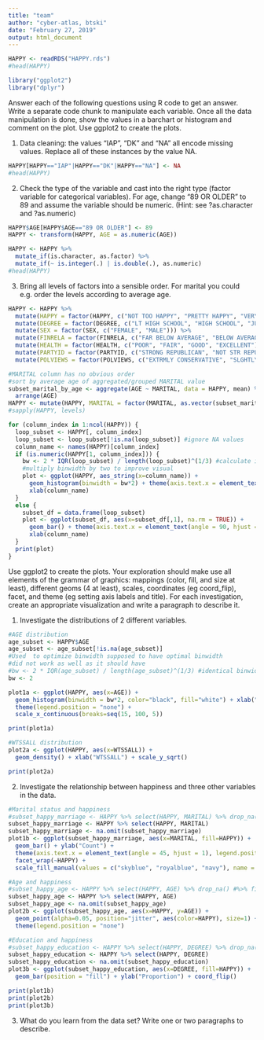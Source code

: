 ---
title: "team"
author: "cyber-atlas, btski"
date: "February 27, 2019"
output: html_document
---

```{r}
HAPPY <- readRDS("HAPPY.rds")
#head(HAPPY)

library("ggplot2")
library("dplyr")
```

Answer each of the following questions using R code to get an answer. Write a separate code chunk to manipulate each variable. Once all the data manipulation is done, show the values in a barchart or histogram and comment on the plot. Use ggplot2 to create the plots.

1. Data cleaning: the values “IAP”, “DK” and “NA” all encode missing values. Replace all of these instances by the value NA.
```{r}
HAPPY[HAPPY=="IAP"|HAPPY=="DK"|HAPPY=="NA"] <- NA
#head(HAPPY)
```

2. Check the type of the variable and cast into the right type (factor variable for categorical variables). For age, change “89 OR OLDER” to 89 and assume the variable should be numeric. (Hint: see ?as.character and ?as.numeric)
```{r}
HAPPY$AGE[HAPPY$AGE=="89 OR OLDER"] <- 89
HAPPY <- transform(HAPPY, AGE = as.numeric(AGE))

HAPPY <- HAPPY %>%
  mutate_if(is.character, as.factor) %>%
  mutate_if(~ is.integer(.) | is.double(.), as.numeric)
#head(HAPPY)
```

3. Bring all levels of factors into a sensible order. For marital you could e.g. order the levels according to average age.
```{r}
HAPPY <- HAPPY %>%
  mutate(HAPPY = factor(HAPPY, c("NOT TOO HAPPY", "PRETTY HAPPY", "VERY HAPPY"))) %>%
  mutate(DEGREE = factor(DEGREE, c("LT HIGH SCHOOL", "HIGH SCHOOL", "JUNIOR COLLEGE", "BACHELOR", "GRADUATE" ))) %>%
  mutate(SEX = factor(SEX, c("FEMALE", "MALE"))) %>%
  mutate(FINRELA = factor(FINRELA, c("FAR BELOW AVERAGE", "BELOW AVERAGE", "AVERAGE", "ABOVE AVERAGE", "FAR ABOVE AVERAGE"))) %>%
  mutate(HEALTH = factor(HEALTH, c("POOR", "FAIR", "GOOD", "EXCELLENT"))) %>%
  mutate(PARTYID = factor(PARTYID, c("STRONG REPUBLICAN", "NOT STR REPUBLICAN", "IND,NEAR REP", "INDEPENDENT", "IND,NEAR DEM", "NOT STR DEMOCRAT", "STRONG DEMOCRAT", "OTHER PARTY"))) %>%
  mutate(POLVIEWS = factor(POLVIEWS, c("EXTRMLY CONSERVATIVE", "SLGHTLY CONSERVATIVE", "CONSERVATIVE", "MODERATE", "LIBERAL", "SLIGHTLY LIBERAL", "EXTREMELY LIBERAL")))

#MARITAL column has no obvious order
#sort by average age of aggregated/grouped MARITAL value
subset_marital_by_age <- aggregate(AGE ~ MARITAL, data = HAPPY, mean) %>%
  arrange(AGE)
HAPPY <- mutate(HAPPY, MARITAL = factor(MARITAL, as.vector(subset_marital_by_age$MARITAL)))
#sapply(HAPPY, levels)
```

```{r}
for (column_index in 1:ncol(HAPPY)) {
  loop_subset <- HAPPY[, column_index]
  loop_subset <- loop_subset[!is.na(loop_subset)] #ignore NA values
  column_name <- names(HAPPY)[column_index]
  if (is.numeric(HAPPY[1, column_index])) {
    bw <- 2 * IQR(loop_subset) / length(loop_subset)^(1/3) #calculate ideal binwidth following Freedman-Diaconis rule
    #multiply binwidth by two to improve visual
    plot <- ggplot(HAPPY, aes_string(x=column_name)) + 
      geom_histogram(binwidth = bw*2) + theme(axis.text.x = element_text(angle = 90, hjust = 1)) +
      xlab(column_name)
  }
  else {
    subset_df = data.frame(loop_subset)
    plot <- ggplot(subset_df, aes(x=subset_df[,1], na.rm = TRUE)) + 
      geom_bar() + theme(axis.text.x = element_text(angle = 90, hjust = 1)) + 
      xlab(column_name)
  }
  print(plot)
}
```


Use ggplot2 to create the plots. Your exploration should make use all elements of the grammar of graphics: mappings (color, fill, and size at least), different geoms (4 at least), scales, coordinates (eg coord_flip), facet, and theme (eg setting axis labels and title). For each investigation, create an appropriate visualization and write a paragraph to describe it.

1. Investigate the distributions of 2 different variables.
```{r}
#AGE distribution
age_subset <- HAPPY$AGE
age_subset <- age_subset[!is.na(age_subset)]
#Used  to optimize binwidth supposed to have optimal binwidth
#did not work as well as it should have
#bw <- 2 * IQR(age_subset) / length(age_subset)^(1/3) #identical binwidth calculation used previously
bw <- 2

plot1a <- ggplot(HAPPY, aes(x=AGE)) + 
  geom_histogram(binwidth = bw*2, color="black", fill="white") + xlab("AGE") +
  theme(legend.position = "none") +
  scale_x_continuous(breaks=seq(15, 100, 5))

print(plot1a)
```

```{r}
#WTSSALL distribution
plot2a <- ggplot(HAPPY, aes(x=WTSSALL)) + 
  geom_density() + xlab("WTSSALL") + scale_y_sqrt() 

print(plot2a)
```


2. Investigate the relationship between happiness and three other variables in the data.
```{r}
#Marital status and happiness
#subset_happy_marriage <- HAPPY %>% select(HAPPY, MARITAL) %>% drop_na() 
subset_happy_marriage <- HAPPY %>% select(HAPPY, MARITAL)
subset_happy_marriage <- na.omit(subset_happy_marriage)
plot1b <- ggplot(subset_happy_marriage, aes(x=MARITAL, fill=HAPPY)) + 
  geom_bar() + ylab("Count") + 
  theme(axis.text.x = element_text(angle = 45, hjust = 1), legend.position = "none") + 
  facet_wrap(~HAPPY) + 
  scale_fill_manual(values = c("skyblue", "royalblue", "navy"), name = "Happiness")

#Age and happiness
#subset_happy_age <- HAPPY %>% select(HAPPY, AGE) %>% drop_na() #%>% filter(AGE <= 30)
subset_happy_age <- HAPPY %>% select(HAPPY, AGE)
subset_happy_age <- na.omit(subset_happy_age)
plot2b <- ggplot(subset_happy_age, aes(x=HAPPY, y=AGE)) + 
  geom_point(alpha=0.05, position="jitter", aes(color=HAPPY), size=1) + geom_boxplot(alpha=0) +
  theme(legend.position = "none")

#Education and happiness
#subset_happy_education <- HAPPY %>% select(HAPPY, DEGREE) %>% drop_na() 
subset_happy_education <- HAPPY %>% select(HAPPY, DEGREE)
subset_happy_education <- na.omit(subset_happy_education) 
plot3b <- ggplot(subset_happy_education, aes(x=DEGREE, fill=HAPPY)) + 
  geom_bar(position = "fill") + ylab("Proportion") + coord_flip()

print(plot1b)
print(plot2b)
print(plot3b)
```

3. What do you learn from the data set? Write one or two paragraphs to describe.

